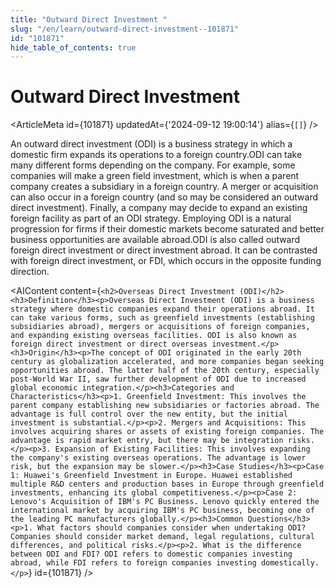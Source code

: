 ```yaml
---
title: "Outward Direct Investment "
slug: "/en/learn/outward-direct-investment--101871"
id: "101871"
hide_table_of_contents: true
---
```



# Outward Direct Investment 

<ArticleMeta id={101871} updatedAt={'2024-09-12 19:00:14'} alias={`[]`} />
<div className='border-solid border-b border-t-0 my-4 border-[var(--ifm-color-gray-300)]' />

An outward direct investment (ODI) is a business strategy in which a domestic firm expands its operations to a foreign country.ODI can take many different forms depending on the company. For example, some companies will make a green field investment, which is when a parent company creates a subsidiary in a foreign country. A merger or acquisition can also occur in a foreign country (and so may be considered an outward direct investment). Finally, a company may decide to expand an existing foreign facility as part of an ODI strategy. Employing ODI is a natural progression for firms if their domestic markets become saturated and better business opportunities are available abroad.ODI is also called outward foreign direct investment or direct investment abroad. It can be contrasted with foreign direct investment, or FDI, which occurs in the opposite funding direction.

<AIContent content={`<h2>Overseas Direct Investment (ODI)</h2><h3>Definition</h3><p>Overseas Direct Investment (ODI) is a business strategy where domestic companies expand their operations abroad. It can take various forms, such as greenfield investments (establishing subsidiaries abroad), mergers or acquisitions of foreign companies, and expanding existing overseas facilities. ODI is also known as foreign direct investment or direct overseas investment.</p><h3>Origin</h3><p>The concept of ODI originated in the early 20th century as globalization accelerated, and more companies began seeking opportunities abroad. The latter half of the 20th century, especially post-World War II, saw further development of ODI due to increased global economic integration.</p><h3>Categories and Characteristics</h3><p>1. Greenfield Investment: This involves the parent company establishing new subsidiaries or factories abroad. The advantage is full control over the new entity, but the initial investment is substantial.</p><p>2. Mergers and Acquisitions: This involves acquiring shares or assets of existing foreign companies. The advantage is rapid market entry, but there may be integration risks.</p><p>3. Expansion of Existing Facilities: This involves expanding the company's existing overseas operations. The advantage is lower risk, but the expansion may be slower.</p><h3>Case Studies</h3><p>Case 1: Huawei's Greenfield Investment in Europe. Huawei established multiple R&D centers and production bases in Europe through greenfield investments, enhancing its global competitiveness.</p><p>Case 2: Lenovo's Acquisition of IBM's PC Business. Lenovo quickly entered the international market by acquiring IBM's PC business, becoming one of the leading PC manufacturers globally.</p><h3>Common Questions</h3><p>1. What factors should companies consider when undertaking ODI? Companies should consider market demand, legal regulations, cultural differences, and political risks.</p><p>2. What is the difference between ODI and FDI? ODI refers to domestic companies investing abroad, while FDI refers to foreign companies investing domestically.</p>`} id={101871} />
